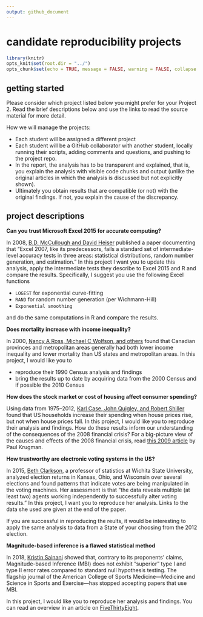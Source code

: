```yaml
---
output: github_document
--- 
```


# candidate reproducibility projects 

```r
library(knitr)
opts_knit$set(root.dir = "../")
opts_chunk$set(echo = TRUE, message = FALSE, warning = FALSE, collapse = FALSE, fig.keep = 'high')
```


## getting started 

Please consider which project listed below you might prefer for your Project 2. Read the brief descriptions below and use the links to read the source material for more detail. 

How we will manage the projects: 

- Each student will be assigned a different project 
- Each student will be a GitHub collaborator with another student, locally running their scripts, adding comments and questions, and pushing to the project repo.  
- In the report, the analysis has to be transparent and explained, that is, you explain the analysis with visible code chunks and output  (unlike the original articles in which the analysis is discussed but not explicitly shown). 
- Ultimately you obtain results that are compatible (or not) with the original findings. If not, you explain the cause of the discrepancy. 





## project descriptions 

**Can you trust Microsoft Excel 2015 for accurate computing?**

In 2008, [B.D. McCullough and David Heiser](http://www.pucrs.br/famat/viali/tic_literatura/artigos/planilhas/McHe08.pdf) published a paper documenting that "Excel 2007, like its predecessors, fails a standard set of intermediate-level accuracy tests in three areas: statistical distributions, random number generation, and estimation." In this project I want you to update this analysis, apply the intermediate tests they describe to Excel 2015 and R and compare the results. Specifically, I suggest you use the following Excel functions

- `LOGEST` for exponential curve-fitting 
- `RAND` for random number generation (per Wichmann-Hill) 
- `Exponential smoothing` 

and do the same computations in R and compare the results. 



**Does mortality increase with income inequality?**  

In 2000, [Nancy A Ross, Michael C Wolfson, and others](http://www.bmj.com/content/320/7239/898?query=rft.jtitle%25253DJ%252BGerontol%2526rft_id%25253Dinfo%25253Apmid%25252F8315241%2526rft.genre%25253Darticle%2526rft_val_fmt%25253Dinfo%25253Aofi%25252Ffmt%25253Akev%25253Amtx%25253Ajournal%2526ctx_ver%25253DZ39.88-2004%2526url_ver%25253DZ39.88-2004%2526url_ctx_fmt%25253Dinfo%25253Aofi%25252Ffmt%25253Akev%25253Amtx%25253Actx) found that Canadian provinces and metropolitan areas generally had both lower income inequality and lower mortality than US states and metropolitan areas. In this project, I would like you to 

- reproduce their 1990 Census analysis and findings 
- bring the results up to date by acquiring data from the 2000 Census and if possible the 2010 Census  





**How does the stock market or cost of housing affect consumer spending?**  

Using data from 1975--2012, [Karl Case, John Quigley, and  Robert Shiller](http://www.nber.org/papers/w18667) found that US households increase their spending when house prices rise, but not when house prices fall. In this project, I would like you to reproduce their analysis and findings. How do these results inform our understanding of the consequences of the 2008 financial crisis? For a big-picture view of the causes and effects of the 2008 financial crisis, read [this 2009 article](http://faculty.econ.ucdavis.edu/faculty/kdsalyer/LECTURES/Ecn200e/krugman_macro.pdf) by Paul Krugman.




**How trustworthy are electronic voting systems in the US?**

In 2015, [Beth Clarkson](https://www.statslife.org.uk/politics/2288-how-trustworthy-are-electronic-voting-systems-in-the-us), a professor of statistics at Wichita State University, analyzed election returns in Kansas, Ohio, and Wisconsin over several elections and found patterns that indicate votes are being manipulated in the voting machines. Her assessment is that "the data reveals multiple (at least two) agents working independently to successfully alter voting results." In this project, I want you to reproduce her analysis. Links to the data she used are given at the end of the paper. 

If you are successful in reproducing the reults, it would be interesting to apply the same analysis to data from a State of your choosing from the 2012 election. 



**Magnitude-based inference is a flawed statistical method**

In 2018, [Kristin Sainani](https://journals.lww.com/acsm-msse/Fulltext/2018/10000/The_Problem_with__Magnitude_based_Inference_.23.aspx) showed that, contrary to its proponents' claims,  Magnitude-based Inference (MBI) does not exhibit "superior" type I and type II error rates compared to standard null hypothesis testing. The flagship journal of the American College of Sports Medicine---Medicine and Science in Sports and Exercise---has  stopped accepting papers that use MBI.

In this project, I would like you to reproduce her analysis and findings. You can read an overview in an article on [FiveThirtyEight](https://fivethirtyeight.com/features/a-flawed-statistical-method-was-just-banned-from-a-major-sports-science-journal/). 





<!-- **Protein ID.** Rating ______ . Identifying proteins by tandem mass spectrometry.  -->

<!-- A statistical model is presented for computing probabilities that proteins are present in a sample on the basis of peptides assigned to tandem mass (MS/MS) spectra acquired from a proteolytic digest of the sample. In this project, I ask you to reproduce this work using the [assignment and data](http://noble.gs.washington.edu/~wnoble/genome541/prophet/) by Prof. William Stafford Noble at the Department of Genome Sciences, University of Washington.  [](http://pubs.acs.org/doi/abs/10.1021/ac0341261)  -->



<!-- **Global population.** Rating ______ . How is the global population changing?  -->

<!-- The [Gapminder project](https://www.gapminder.org/data/) provides data by country for all sorts of population dynamics, for example, fertility, life expectancy, GDP per capita, etc. There are many research questions that could be investigated using these data. For example, Hans Rosling developed visualization of life expectancy as a function of fertility rate, with data markers indicating population size, and the whole thing changing over time. [](https://www.ted.com/talks/hans_rosling_shows_the_best_stats_you_ve_ever_seen?language=en#t-30140) Can you reproduce Hans' work in static images? Or address some other question with the Gapminder data?  -->

